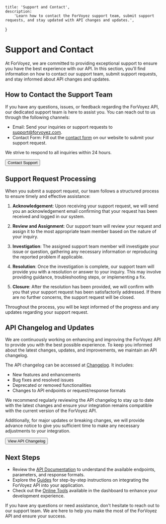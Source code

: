 	title: 'Support and Contact',
	description:
		'Learn how to contact the ForVoyez support team, submit support requests, and stay updated with API changes and updates.',
}

# Support and Contact

At ForVoyez, we are committed to providing exceptional support to ensure you have the best experience with our API. In this section, you'll find information on how to contact our support team, submit support requests, and stay informed about API changes and updates.

## How to Contact the Support Team

If you have any questions, issues, or feedback regarding the ForVoyez API, our dedicated support team is here to assist you. You can reach out to us through the following channels:

- Email: Send your inquiries or support requests to [support@forvoyez.com](mailto:support@forvoyez.com).
- Contact Form: Fill out the [contact form](https://forvoyez.com/contact) on our website to submit your support request.

We strive to respond to all inquiries within 24 hours.

<div className="not-prose">
	<Button href="https://forvoyez.com/contact" variant="text" arrow="right">
		Contact Support
	</Button>
</div>

## Support Request Processing

When you submit a support request, our team follows a structured process to ensure timely and effective assistance:

1. **Acknowledgement**: Upon receiving your support request, we will send you an acknowledgement email confirming that your request has been received and logged in our system.

2. **Review and Assignment**: Our support team will review your request and assign it to the most appropriate team member based on the nature of your inquiry.

3. **Investigation**: The assigned support team member will investigate your issue or question, gathering any necessary information or reproducing the reported problem if applicable.

4. **Resolution**: Once the investigation is complete, our support team will provide you with a resolution or answer to your inquiry. This may involve providing guidance, troubleshooting steps, or implementing a fix.

5. **Closure**: After the resolution has been provided, we will confirm with you that your support request has been satisfactorily addressed. If there are no further concerns, the support request will be closed.

Throughout the process, you will be kept informed of the progress and any updates regarding your support request.

## API Changelog and Updates

We are continuously working on enhancing and improving the ForVoyez API to provide you with the best possible experience. To keep you informed about the latest changes, updates, and improvements, we maintain an API changelog.

The API changelog can be accessed at [Changelog](/changelog). It includes:

- New features and enhancements
- Bug fixes and resolved issues
- Deprecated or removed functionalities
- Changes to API endpoints or request/response formats

We recommend regularly reviewing the API changelog to stay up to date with the latest changes and ensure your integration remains compatible with the current version of the ForVoyez API.

Additionally, for major updates or breaking changes, we will provide advance notice to give you sufficient time to make any necessary adjustments to your integration.

<div className="not-prose">
	<Button href="/changelog" variant="text" arrow="right">
		View API Changelog
	</Button>
</div>

## Next Steps

- Review the [API Documentation](/api-documentation) to understand the available endpoints, parameters, and response formats.
- Explore the [Guides](/using-api) for step-by-step instructions on integrating the ForVoyez API into your application.
- Check out the [Online Tools](/online-tools) available in the dashboard to enhance your development experience.

If you have any questions or need assistance, don't hesitate to reach out to our support team. We are here to help you make the most of the ForVoyez API and ensure your success.
